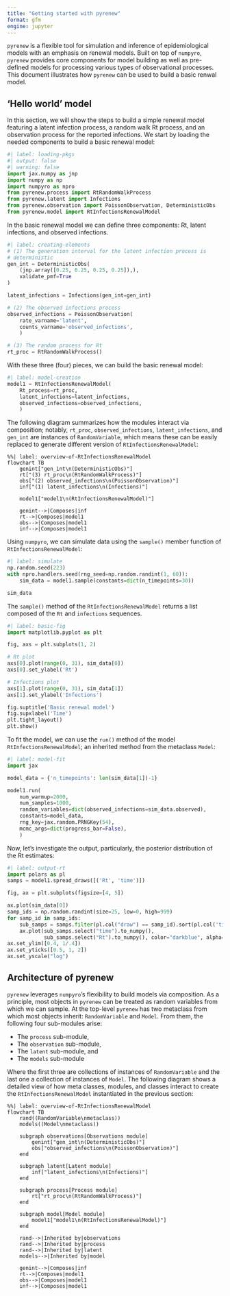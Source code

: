 ```yaml
---
title: "Getting started with pyrenew"
format: gfm
engine: jupyter
---
```


`pyrenew` is a flexible tool for simulation and inference of epidemiological models with an emphasis on renewal models. Built on top of `numpyro`, `pyrenew` provides core components for model building as well as pre-defined models for processing various types of observational processes. This document illustrates how `pyrenew` can be used to build a basic renwal model.

## 'Hello world' model

In this section, we will show the steps to build a simple renewal model featuring a latent infection process, a random walk Rt process, and an observation process for the reported infections. We start by loading the needed components to build a basic renewal model:

```python
#| label: loading-pkgs
#| output: false
#| warning: false
import jax.numpy as jnp
import numpy as np
import numpyro as npro
from pyrenew.process import RtRandomWalkProcess
from pyrenew.latent import Infections
from pyrenew.observation import PoissonObservation, DeterministicObs
from pyrenew.model import RtInfectionsRenewalModel
```

In the basic renewal model we can define three components: Rt, latent infections, and observed infections.

```python
#| label: creating-elements
# (1) The generation interval for the latent infection process is
# deterministic
gen_int = DeterministicObs(
    (jnp.array([0.25, 0.25, 0.25, 0.25]),),
    validate_pmf=True
)

latent_infections = Infections(gen_int=gen_int)

# (2) The observed infections process
observed_infections = PoissonObservation(
    rate_varname='latent',
    counts_varname='observed_infections',
    )

# (3) The random process for Rt
rt_proc = RtRandomWalkProcess()
```

With these three (four) pieces, we can build the basic renewal model:

```python
#| label: model-creation
model1 = RtInfectionsRenewalModel(
    Rt_process=rt_proc,
    latent_infections=latent_infections,
    observed_infections=observed_infections,
    )
```

The following diagram summarizes how the modules interact via composition; notably, `rt_proc`, `observed_infections`, `latent_infections`, and `gen_int` are instances of `RandomVariable`, which means these can be easily replaced to generate different version of `RtInfectionsRenewalModel`:

```mermaid
%%| label: overview-of-RtInfectionsRenewalModel
flowchart TB
    genint["gen_int\n(DeterministicObs)"]
    rt["(3) rt_proc\n(RtRandomWalkProcess)"]
    obs["(2) observed_infections\n(PoissonObservation)"]
    inf["(1) latent_infections\n(Infections)"]

    model1["model1\n(RtInfectionsRenewalModel)"]

    genint-->|Composes|inf
    rt-->|Composes|model1
    obs-->|Composes|model1
    inf-->|Composes|model1
```

Using `numpyro`, we can simulate data using the `sample()` member function of `RtInfectionsRenewalModel`:

```python
#| label: simulate
np.random.seed(223)
with npro.handlers.seed(rng_seed=np.random.randint(1, 60)):
    sim_data = model1.sample(constants=dict(n_timepoints=30))

sim_data
```

The `sample()` method of the `RtInfectionsRenewalModel` returns a list composed of the `Rt` and `infections` sequences.

```python
#| label: basic-fig
import matplotlib.pyplot as plt

fig, axs = plt.subplots(1, 2)

# Rt plot
axs[0].plot(range(0, 31), sim_data[0])
axs[0].set_ylabel('Rt')

# Infections plot
axs[1].plot(range(0, 31), sim_data[1])
axs[1].set_ylabel('Infections')

fig.suptitle('Basic renewal model')
fig.supxlabel('Time')
plt.tight_layout()
plt.show()
```

To fit the model, we can use the `run()` method of the model `RtInfectionsRenewalModel`; an inherited method from the metaclass `Model`:

```python
#| label: model-fit
import jax

model_data = {'n_timepoints': len(sim_data[1])-1}

model1.run(
    num_warmup=2000,
    num_samples=1000,
    random_variables=dict(observed_infections=sim_data.observed),
    constants=model_data,
    rng_key=jax.random.PRNGKey(54),
    mcmc_args=dict(progress_bar=False),
    )
```

Now, let's investigate the output, particularly, the posterior distribution of the Rt estimates:

```python
#| label: output-rt
import polars as pl
samps = model1.spread_draws([('Rt', 'time')])

fig, ax = plt.subplots(figsize=[4, 5])

ax.plot(sim_data[0])
samp_ids = np.random.randint(size=25, low=0, high=999)
for samp_id in samp_ids:
    sub_samps = samps.filter(pl.col("draw") == samp_id).sort(pl.col('time'))
    ax.plot(sub_samps.select("time").to_numpy(),
            sub_samps.select("Rt").to_numpy(), color="darkblue", alpha=0.1)
ax.set_ylim([0.4, 1/.4])
ax.set_yticks([0.5, 1, 2])
ax.set_yscale("log")
```

## Architecture of pyrenew

`pyrenew` leverages `numpyro`'s flexibility to build models via composition. As a principle, most objects in `pyrenew` can be treated as random variables from which we can sample. At the top-level `pyrenew` has two metaclass from which most objects inherit: `RandomVariable` and `Model`. From them, the following four sub-modules arise:

- The `process` sub-module,
- The `observation` sub-module,
- The `latent` sub-module, and
- The `models` sub-module

Where the first three are collections of instances of `RandomVariable` and the last one a collection of instances of `Model`. The following diagram shows a detailed view of how meta classes, modules, and classes interact to create the `RtInfectionsRenewalModel` instantiated in the previous section:

```mermaid
%%| label: overview-of-RtInfectionsRenewalModel
flowchart TB
    rand((RandomVariable\nmetaclass))
    models((Model\nmetaclass))

    subgraph observations[Observations module]
        genint["gen_int\n(DeterministicObs)"]
        obs["observed_infections\n(PoissonObservation)"]
    end

    subgraph latent[Latent module]
        inf["latent_infections\n(Infections)"]
    end

    subgraph process[Process module]
        rt["rt_proc\n(RtRandomWalkProcess)"]
    end

    subgraph model[Model module]
        model1["model1\n(RtInfectionsRenewalModel)"]
    end

    rand-->|Inherited by|observations
    rand-->|Inherited by|process
    rand-->|Inherited by|latent
    models-->|Inherited by|model

    genint-->|Composes|inf
    rt-->|Composes|model1
    obs-->|Composes|model1
    inf-->|Composes|model1
```
